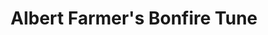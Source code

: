 ---
title: Albert Farmer's Bonfire Tune
tuneMeta:
    type:
        - session
tuneDots:
    - dots:
        image: 
            src: /tunes/albert-farmers-bonfire-tune/albert-farmers-bonfire-tune.jpg
            height: 1241
            width: 1755
            alt: Albert Farmer's Bonfire Tune
        download: 
            src: /tunes/albert-farmers-bonfire-tune/albert-farmers-bonfire-tune.pdf
            fileSize: 25Kb
---